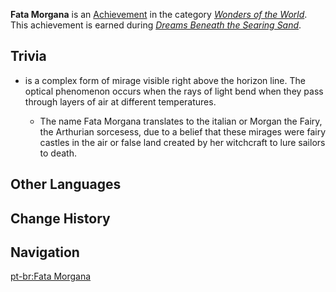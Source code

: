 {{Achievement Infobox
|title        = 
|id           = 81267
|order id     = 1253
|category     = Wonders of the World
|description  = The way to the throne has finally been revealed.
|requirements = Earned during ''[[Dreams Beneath the Searing Sand]]''.
|primogems    = 5
|tracking     = 
|topic        = 
|quest        = Golden Slumber
|hidden       = 1
|type         = Quest
}}
'''Fata Morgana''' is an [[Achievement]] in the category ''[[Wonders of the World]]''. This achievement is earned during ''[[Dreams Beneath the Searing Sand]]''.
<!--
==Gameplay Notes==
-->
==Trivia==
* {{w|Fata Morgana (mirage)|Fata Morgana}} is a complex form of mirage visible right above the horizon line. The optical phenomenon occurs when the rays of light bend when they pass through layers of air at different temperatures.
** The name Fata Morgana translates to the italian {{w|Morgan le Fay}} or Morgan the Fairy, the Arthurian sorcesess, due to a belief that these mirages were fairy castles in the air or false land created by her witchcraft to lure sailors to death.
<!--
==Video Guides==
{{EVT
|video1   = 
|caption1 = 
}}
-->
==Other Languages==
{{Other Languages
|en      = Fata Morgana
|en_lang = it
|en_tl   = Morgan le Fay
|zhs     = 法达摩加纳
|zhs_rm  = Fǎdámójiānà
|zht     = 法達摩迦納
|zht_rm  = Fǎdámójiānà
|ja      = ファタモルガーナ
|ja_rm   = Fata Morugaana
|ko      = 파타 모르가나
|ko_rm   = Pata Moreugana
|es      = Fata Morgana
|fr      = Fata Morgana
|ru      = Фата-моргана
|th      = Fata Morgana
|vi      = Fata Morgana
|de      = Fata Morgana
|id      = Fata Morgana
|pt      = Fata Morgana
|tr      = Serap
|tr_tl   = 
|it      = Fata Morgana
}}

==Change History==
{{Change History|3.1}}
<!--
==References==
{{Reflist}}
-->
==Navigation==
{{Achievement Navbox}}

[[pt-br:Fata Morgana]]